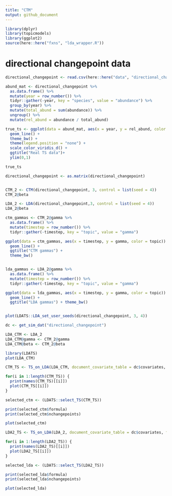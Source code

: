 ```yaml
---
title: "CTM"
output: github_document
---
```


```r

library(dplyr)
library(topicmodels)
library(ggplot2)
source(here::here("fxns", "lda_wrapper.R"))

```

# directional changepoint data

```r

directional_changepoint <- read.csv(here::here("data", "directional_changepoint.csv"), stringsAsFactors = F)

abund_mat <- directional_changepoint %>%
  as.data.frame() %>%
  mutate(year = row_number()) %>%
  tidyr::gather(-year, key = "species", value = "abundance") %>%
  group_by(year) %>%
  mutate(total_abund = sum(abundance)) %>%
  ungroup() %>%
  mutate(rel_abund = abundance / total_abund)

true_ts <- ggplot(data = abund_mat, aes(x = year, y = rel_abund, color = species)) +
  geom_line() +
  theme_bw() +
  theme(legend.position = "none") +
  scale_color_viridis_d() +
  ggtitle("Real TS data")+
  ylim(0,1)

true_ts

directional_changepoint <- as.matrix(directional_changepoint)


CTM_2 <- CTM(directional_changepoint, 3, control = list(seed = 4))
CTM_2@beta

LDA_2 <- LDA(directional_changepoint,3, control = list(seed = 4))
LDA_2@beta

ctm_gammas <- CTM_2@gamma %>%
  as.data.frame() %>%
  mutate(timestep = row_number()) %>%
  tidyr::gather(-timestep, key = "topic", value = "gamma")

ggplot(data = ctm_gammas, aes(x = timestep, y = gamma, color = topic)) + 
  geom_line() +
  ggtitle("CTM gammas") + 
  theme_bw()


lda_gammas <- LDA_2@gamma %>%
  as.data.frame() %>%
  mutate(timestep = row_number()) %>%
  tidyr::gather(-timestep, key = "topic", value = "gamma")

ggplot(data = lda_gammas, aes(x = timestep, y = gamma, color = topic)) + 
  geom_line() +
  ggtitle("LDA gammas") + theme_bw()


plot(LDATS::LDA_set_user_seeds(directional_changepoint, 3, 4))

```
```r

dc <- get_sim_dat("directional_changepoint")

LDA_CTM <- LDA_2
LDA_CTM@gamma <- CTM_2@gamma
LDA_CTM@beta <- CTM_2@beta

library(LDATS)
plot(LDA_CTM)

CTM_TS <- TS_on_LDA(LDA_CTM, document_covariate_table = dc$covariates, formulas =  c(~timestep, ~1), nchangepoints = c(0, 1), weights = document_weights(dc$abundance), timename = "timestep")

for(i in 1:length(CTM_TS)) {
  print(names(CTM_TS)[[i]])
  plot(CTM_TS[[i]])
}
```

```r
selected_ctm <- (LDATS::select_TS(CTM_TS))

print(selected_ctm$formula)
print(selected_ctm$nchangepoints)

plot(selected_ctm)
```

```r

LDA2_TS <- TS_on_LDA(LDA_2, document_covariate_table = dc$covariates, formulas =  c(~timestep, ~1), nchangepoints = c(0, 1), weights = document_weights(dc$abundance), timename = "timestep")

for(i in 1:length(LDA2_TS)) {
  print(names(LDA2_TS)[[i]])
  plot(LDA2_TS[[i]])
}

selected_lda <- (LDATS::select_TS(LDA2_TS))

print(selected_lda$formula)
print(selected_lda$nchangepoints)

plot(selected_lda)
```